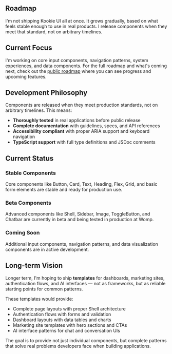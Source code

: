 
<Section size="1">

# Roadmap

I'm not shipping Kookie UI all at once. It grows gradually, based on what feels stable enough to use in real products. I release components when they meet that standard, not on arbitrary timelines.

</Section>

<Separator size="4"/>

<Section size="1">

## Current Focus

I'm working on core input components, navigation patterns, system experiences, and data components. For the full roadmap and what's coming next, check out the [public roadmap](https://github.com/kushagradhawan/kookie-ui/projects) where you can see progress and upcoming features.

</Section>

<Separator size="4"/>

<Section size="1">

## Development Philosophy

Components are released when they meet production standards, not on arbitrary timelines. This means:

- **Thoroughly tested** in real applications before public release
- **Complete documentation** with guidelines, specs, and API references
- **Accessibility compliant** with proper ARIA support and keyboard navigation
- **TypeScript support** with full type definitions and JSDoc comments

</Section>

<Separator size="4"/>

<Section size="1">

## Current Status

### Stable Components

Core components like Button, Card, Text, Heading, Flex, Grid, and basic form elements are stable and ready for production use.

### Beta Components

Advanced components like Shell, Sidebar, Image, ToggleButton, and Chatbar are currently in beta and being tested in production at Womp.

### Coming Soon

Additional input components, navigation patterns, and data visualization components are in active development.

</Section>

<Separator size="4"/>

<Section size="1">

## Long-term Vision

Longer term, I'm hoping to ship **templates** for dashboards, marketing sites, authentication flows, and AI interfaces — not as frameworks, but as reliable starting points for common patterns.

These templates would provide:

- Complete page layouts with proper Shell architecture
- Authentication flows with forms and validation
- Dashboard layouts with data tables and charts
- Marketing site templates with hero sections and CTAs
- AI interface patterns for chat and conversation UIs

The goal is to provide not just individual components, but complete patterns that solve real problems developers face when building applications.

</Section>